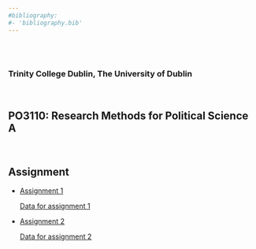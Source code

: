 ```yaml
---
#bibliography:
#- 'bibliography.bib'
---
```


<br>
<br>

### Trinity College Dublin, The University of Dublin

<br>

## **PO3110: Research Methods for Political Science A**

<br>

## \center Assignment


- [Assignment 1](PO3110/Assignments/MT_HW1.pdf)

     [Data for assignment 1](PO3110/Assignments/Dataset_HE_MT03.sav)

- [Assignment 2](PO3110/Assignments/MT_HW2.pdf)

     [Data for assignment 2](PO3110/Assignments/Dataset_MT_HW2.sav)
